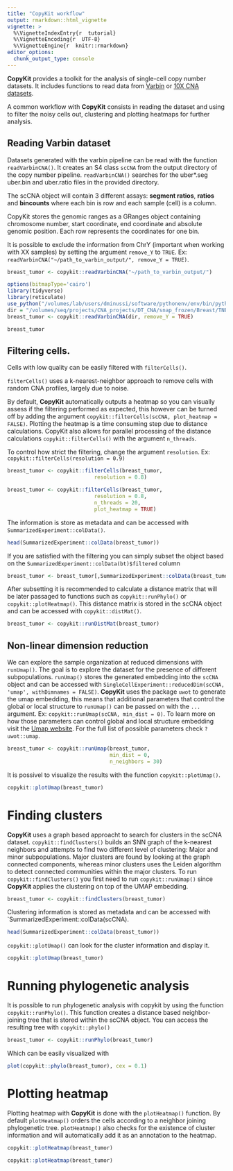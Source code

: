 ```yaml
---
title: "CopyKit workflow"
output: rmarkdown::html_vignette
vignette: >
  %\VignetteIndexEntry{r  tutorial}
  %\VignetteEncoding{r  UTF-8}
  %\VignetteEngine{r  knitr::rmarkdown}
editor_options: 
  chunk_output_type: console
---
```


  **CopyKit** provides a toolkit for the analysis of single-cell copy number datasets. It includes functions to read data from [Varbin](https://www.ncbi.nlm.nih.gov/pmc/articles/PMC4417119/) or [10X CNA datasets](https://www.10xgenomics.com/solutions/single-cell-cnv/).
  
  A common workflow with **CopyKit** consists in reading the dataset and using to filter the noisy cells out, clustering and plotting heatmaps for further analysis.

## Reading Varbin dataset

  Datasets generated with the varbin pipeline can be read with the function `readVarbinCNA()`. It creates an S4 class `scCNA` from the output directory of the copy number pipeline.
  `readVarbinCNA()` searches for the uber*.seg uber.bin and uber.ratio files in the provided directory.
  
  The scCNA object will contain 3 different assays: **segment ratios**, **ratios** and **bincounts** where each bin is row and each sample (cell) is a column.
  
  CopyKit stores the genomic ranges as a GRanges object containing chromosome number, start coordinate, end coordinate and absolute genomic position. 
  Each row represents the coordinates for one bin.
  
  It is possible to exclude the information from ChrY (important when working with XX samples) by setting the argument `remove_Y` to `TRUE`. Ex: `readVarbinCNA("~/path_to_varbin_output/", remove_Y = TRUE)`.

``` r
breast_tumor <- copykit::readVarbinCNA("~/path_to_varbin_output/")
```

```r
options(bitmapType='cairo')
library(tidyverse)
library(reticulate)
use_python("/volumes/lab/users/dminussi/software/pythonenv/env/bin/python", required = T)
dir = "/volumes/seq/projects/CNA_projects/DT_CNA/snap_frozen/Breast/TNBC/TN20/"
breast_tumor <- copykit::readVarbinCNA(dir, remove_Y = TRUE)
```

```r
breast_tumor
```

## Filtering cells.

Cells with low quality can be easily filtered with `filterCells()`.

`filterCells()` uses a k-nearest-neighbor approach to remove cells with random CNA profiles, largely due to noise.

By default, **CopyKit** automatically outputs a heatmap so you can visually assess if the filtering performed as expected, this however can be turned off by adding the argument `copykit::filterCells(scCNA, plot_heatmap = FALSE)`. Plotting the heatmap is a time consuming step due to distance calculations. CopyKit also allows for parallel processing of the distance calculations `copykit::filterCells()` with the argument `n_threads`.

To control how strict the filtering, change the argument `resolution`. Ex: `copykit::filterCells(resolution = 0.9)`

```r
breast_tumor <- copykit::filterCells(breast_tumor,
                            resolution = 0.8)
```

```r
breast_tumor <- copykit::filterCells(breast_tumor,
                            resolution = 0.8,
                            n_threads = 20,
                            plot_heatmap = TRUE)
```

The information is store as metadata and can be accessed with `SummarizedExperiment::colData()`.

```r
head(SummarizedExperiment::colData(breast_tumor))
```

If you are satisfied with the filtering you can simply subset the object based on the `SummarizedExperiment::colData(bt)$filtered` column

```r
breast_tumor <- breast_tumor[,SummarizedExperiment::colData(breast_tumor)$filtered == "kept"]
```

After subsetting it is recommended to calculate a distance matrix that will be later passaged to functions such as `copykit::runPhylo()` or `copykit::plotHeatmap()`. This distance matrix is stored in the scCNA object and can be accessed with `copykit::distMat()`.

```r
breast_tumor <- copykit::runDistMat(breast_tumor)
```

## Non-linear dimension reduction

We can explore the sample organization at reduced dimensions with `runUmap()`. The goal is to explore the dataset for the presence of different subpopulations.
`runUmap()` stores the generated embedding into the `scCNA` object and can be accessed with `SingleCellExperiment::reducedDim(scCNA, 'umap', withDimnames = FALSE)`.
**CopyKit** uses the package `uwot` to generate the umap embedding, this means that additional parameters that control the global or local structure to `runUmap()` can be passed on with the `...` argument. Ex: `copykit::runUmap(scCNA, min_dist = 0)`. To learn more on how those parameters can control global and local structure embedding visit the [Umap website](https://umap-learn.readthedocs.io/en/latest/clustering.html). For the full list of possible parameters check `?uwot::umap`.

```r
breast_tumor <- copykit::runUmap(breast_tumor,
                                 min_dist = 0,
                                 n_neighbors = 30)
```

It is possivel to visualize the results with the function `copykit::plotUmap()`.

```r
copykit::plotUmap(breast_tumor)
```

# Finding clusters

**CopyKit** uses a graph based approacht to search for clusters in the scCNA dataset. `copykit::findClusters()` builds an SNN graph of the k-nearest neighbors and attempts to find two different level of clustering: Major and minor subpopulations.
Major clusters are found by looking at the graph connected components, whereas minor clusters uses the Leiden algorithm to detect connected communities within the major clusters.
To run `copykit::findClusters()` you first need to run `copykit::runUmap()` since **CopyKit** applies the clustering on top of the UMAP embedding.

```r
breast_tumor <- copykit::findClusters(breast_tumor)
```

Clustering information is stored as metadata and can be accessed with `SummarizedExperiment::colData(scCNA).

```r
head(SummarizedExperiment::colData(breast_tumor))
```

`copykit::plotUmap()` can look for the cluster information and display it.

```r
copykit::plotUmap(breast_tumor)
```

# Running phylogenetic analysis
It is possible to run phylogenetic analysis with copykit by using the function `copykit::runPhylo()`. This function creates a distance based neighbor-joining tree that is stored within the scCNA object. You can access the resulting tree with `copykit::phylo()`

```r
breast_tumor <- copykit::runPhylo(breast_tumor)
```

Which can be easily visualized with
```r
plot(copykit::phylo(breast_tumor), cex = 0.1)
```

# Plotting heatmap

Plotting heatmap with **CopyKit** is done with the `plotHeatmap()` function. By default `plotHeatmap()` orders the cells according to a neighbor joining phylogenetic tree. `plotHeatmap()` also checks for the existence of cluster information and will automatically add it as an annotation to the heatmap.

```r
copykit::plotHeatmap(breast_tumor)
```

```r
copykit::plotHeatmap(breast_tumor)
```




